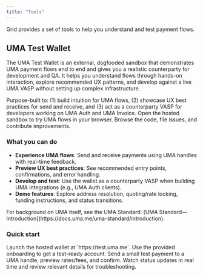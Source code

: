 ```yaml
---
title: "Tools"
---
```


Grid provides a set of tools to help you understand and test payment flows.

## UMA Test Wallet
The UMA Test Wallet is an external, dogfooded sandbox that demonstrates UMA payment flows end to end and gives you a realistic counterparty for development and QA. It helps you understand flows through hands-on interaction, explore recommended UX patterns, and develop against a live UMA VASP without setting up complex infrastructure.

<Info>
Purpose-built to: (1) build intuition for UMA flows, (2) showcase UX best practices for send and receive, and (3) act as a counterparty VASP for developers working on UMA Auth and UMA Invoice.
</Info>

<CardGroup cols={2}>
<Card title="Launch Test Wallet" icon="/images/IconGlobus.svg" href="https://test.uma.me">
Open the hosted sandbox to try UMA flows in your browser.
</Card>

<Card title="GitHub Repository" icon="/images/github.svg" href="https://github.com/uma-universal-money-address/uma-test-wallet">
Browse the code, file issues, and contribute improvements.
</Card>
</CardGroup>

### What you can do
- **Experience UMA flows**: Send and receive payments using UMA handles with real-time feedback.
- **Preview UX best practices**: See recommended entry points, confirmations, and error handling.
- **Develop and test**: Use the wallet as a counterparty VASP when building UMA integrations (e.g., UMA Auth clients).
- **Demo features**: Explore address resolution, quoting/rate locking, funding instructions, and status transitions.

<Note>
For background on UMA itself, see the UMA Standard: [UMA Standard—Introduction](https://docs.uma.me/uma-standard/introduction).
</Note>

### Quick start
<Steps>
<Step title="Open the sandbox">
Launch the hosted wallet at `https://test.uma.me`.
</Step>
<Step title="Create or select a demo identity">
Use the provided onboarding to get a test-ready account.
</Step>
<Step title="Try a payment flow">
Send a small test payment to a UMA handle, preview rates/fees, and confirm.
</Step>
<Step title="Observe the lifecycle">
Watch status updates in real time and review relevant details for troubleshooting.
</Step>
</Steps>

